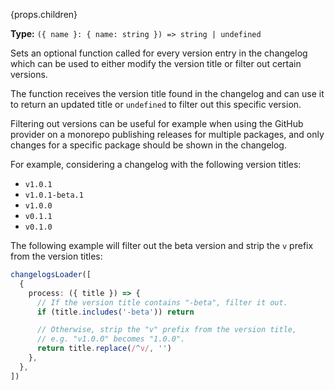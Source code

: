 {props.children}

**Type:** `({ name }: { name: string }) => string | undefined`

Sets an optional function called for every version entry in the changelog which can be used to either modify the version title or filter out certain versions.

The function receives the version title found in the changelog and can use it to return an updated title or `undefined` to filter out this specific version.

Filtering out versions can be useful for example when using the GitHub provider on a monorepo publishing releases for multiple packages, and only changes for a specific package should be shown in the changelog.

For example, considering a changelog with the following version titles:

- `v1.0.1`
- `v1.0.1-beta.1`
- `v1.0.0`
- `v0.1.1`
- `v0.1.0`

The following example will filter out the beta version and strip the `v` prefix from the version titles:

```ts
changelogsLoader([
  {
    process: ({ title }) => {
      // If the version title contains "-beta", filter it out.
      if (title.includes('-beta')) return

      // Otherwise, strip the "v" prefix from the version title,
      // e.g. "v1.0.0" becomes "1.0.0".
      return title.replace(/^v/, '')
    },
  },
])
```
